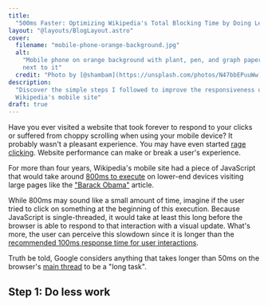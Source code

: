 ```yaml
---
title:
  "500ms Faster: Optimizing Wikipedia's Total Blocking Time by Doing Less Work"
layout: "@layouts/BlogLayout.astro"
cover:
  filename: "mobile-phone-orange-background.jpg"
  alt:
    "Mobile phone on orange background with plant, pen, and graph paper laying
    next to it"
  credit: "Photo by [@shambam](https://unsplash.com/photos/N47bbEPuuWw)"
description:
  "Discover the simple steps I followed to improve the responsiveness of
  Wikipedia's mobile site"
draft: true
---
```


Have you ever visited a website that took forever to respond to your clicks or
suffered from choppy scrolling when using your mobile device? It probably wasn't
a pleasant experience. You may have even started
[rage clicking](https://addyosmani.com/blog/usability/). Website performance can
make or break a user's experience.

For more than four years, Wikipedia's mobile site had a piece of JavaScript that
would take around [800ms to execute](https://phabricator.wikimedia.org/T241139)
on lower-end devices visiting large pages like the
["Barack Obama"](https://en.m.wikipedia.org/wiki/Barack_Obama) article.

While 800ms may sound like a small amount of time, imagine if the user tried to
click on something at the beginning of this execution. Because JavaScript is
single-threaded, it would take at least this long before the browser is able to
respond to that interaction with a visual update. What's more, the user can
perceive this slowdown since it is longer than the
[recommended 100ms response time for user interactions](https://web.dev/rail/#response-process-events-in-under-50ms).

Truth be told, Google considers anything that takes longer than 50ms on the
browser's
[main thread](https://developer.mozilla.org/en-US/docs/Glossary/Main_thread) to
be a "long task".

## Step 1: Do less work
